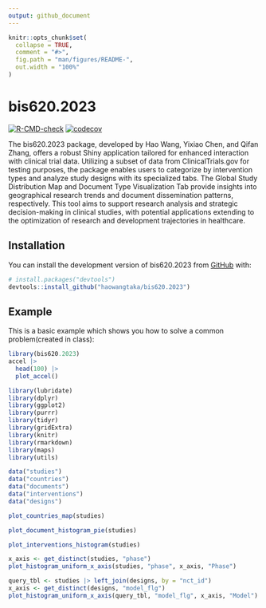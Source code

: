 ```yaml
---
output: github_document
---
```


<!-- README.md is generated from README.Rmd. Please edit that file -->

```r
knitr::opts_chunk$set(
  collapse = TRUE,
  comment = "#>",
  fig.path = "man/figures/README-",
  out.width = "100%"
)
```

# bis620.2023

<!-- badges: start -->
[![R-CMD-check](https://github.com/haowangtaka/bis620.2023/actions/workflows/R-CMD-check.yaml/badge.svg)](https://github.com/haowangtaka/bis620.2023/actions/workflows/R-CMD-check.yaml)
[![codecov](https://codecov.io/gh/haowangtaka/bis620.2023/actions/workflows/R-CMD-check.yaml/badge.svg)](https://codecov.io/gh/haowangtaka/bis620.2023)

<!-- badges: end -->

The bis620.2023 package, developed by Hao Wang, Yixiao Chen, and Qifan Zhang, offers a robust Shiny application tailored for enhanced interaction with clinical trial data. Utilizing a subset of data from ClinicalTrials.gov for testing purposes, the package enables users to categorize by intervention types and analyze study designs with its specialized tabs. The Global Study Distribution Map and Document Type Visualization Tab provide insights into geographical research trends and document dissemination patterns, respectively. This tool aims to support research analysis and strategic decision-making in clinical studies, with potential applications extending to the optimization of research and development trajectories in healthcare.

## Installation

You can install the development version of bis620.2023 from [GitHub](https://github.com/) with:

```r
# install.packages("devtools")
devtools::install_github("haowangtaka/bis620.2023")
```

## Example

This is a basic example which shows you how to solve a common problem(created in class):

```r
library(bis620.2023)
accel |> 
  head(100) |> 
  plot_accel()
```

```r
library(lubridate)
library(dplyr)
library(ggplot2)
library(purrr)
library(tidyr)
library(gridExtra)
library(knitr)
library(rmarkdown)
library(maps)
library(utils)
```

```r
data("studies")
data("countries")
data("documents")
data("interventions")
data("designs")

plot_countries_map(studies)
```

```r
plot_document_histogram_pie(studies)
```

```r
plot_interventions_histogram(studies)
```

```r
x_axis <- get_distinct(studies, "phase")
plot_histogram_uniform_x_axis(studies, "phase", x_axis, "Phase")
```

```r
query_tbl <- studies |> left_join(designs, by = "nct_id")
x_axis <- get_distinct(designs, "model_flg")
plot_histogram_uniform_x_axis(query_tbl, "model_flg", x_axis, "Model")
```


